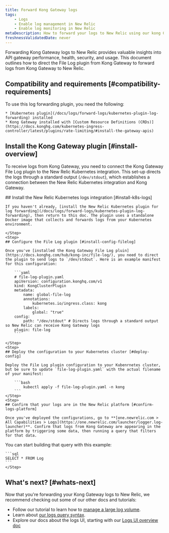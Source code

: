 ```yaml
---
title: Forward Kong Gateway logs
tags:
    - Logs
    - Enable log management in New Relic
    - Enable log monitoring in New Relic
metaDescription: How to forward your logs to New Relic using our kong Gateway file log plugin, so you can use enhanced log management capabilities.
freshnessValidatedDate: never
---
```


Forwarding Kong Gateway logs to New Relic provides valuable insights into API gateway performance, health, security, and usage. This document outlines how to direct the File Log plugin from Kong Gateway to forward logs from Kong Gateway to New Relic.

## Compatibility and requirements [#compatibility-requirements]

To use this log forwarding plugin, you need the following:

    * [Kubernetes plugin](/docs/logs/forward-logs/kubernetes-plugin-log-forwarding) installed 
    * Kong Gateway installed with [Custom Resource Definitions (CRDs)](https://docs.konghq.com/kubernetes-ingress-controller/latest/plugins/rate-limiting/#install-the-gateway-apis)

## Install the Kong Gateway plugin [#install-overview]

To receive logs from Kong Gateway, you need to connect the Kong Gateway File Log plugin to the New Relic Kubernetes integration. This set-up directs the logs through a standard output (`/dev/stdout`), which establishes a connection between the New Relic Kubernetes integration and Kong Gateway.

<Steps>
    <Step>
    ## Install the New Relic Kubernetes logs integration [#install-k8s-logs]

    If you haven't already, [install the New Relic Kubernetes plugin for log forwarding](/docs/logs/forward-logs/kubernetes-plugin-log-forwarding), then return to this doc. The plugin uses a standalone Docker image that collects and forwards logs from your Kubernetes environment. 

    </Step>
    <Step>
    ## Configure the File Log plugin [#install-config-filelog]

    Once you've [installed the Kong Gateway File Log pluin](https://docs.konghq.com/hub/kong-inc/file-log/), you need to direct the plugin to send logs to `/dev/stdout`. Here is an example manifest for this configuration:

        ```yaml
        # file-log-plugin.yaml
        apiVersion: configuration.konghq.com/v1
        kind: KongClusterPlugin
        metadata:
            name: global-file-log
            annotations:
                kubernetes.io/ingress.class: kong
            labels:
                global: "true"
        config:
            path: "/dev/stdout" # Directs logs through a standard output so New Relic can receive Kong Gateway logs
        plugin: file-log
        ```

    </Step>
    <Step>
    ## Deploy the configuration to your Kubernetes cluster [#deploy-config]

    Deploy the File Log plugin configuration to your Kubenrnetes cluster, but be sure to update `file-log-plugin.yaml` with the actual filename of your manifest:

        ```bash
            kubectl apply -f file-log-plugin.yaml -n kong
        ```
    </Step>
    <Step>
    ## Confirm that your logs are in the New Relic platform [#confirm-logs-platform]

    Once you've deployed the configurations, go to **[one.newrelic.com > All Capabilities > Logs](https://one.newrelic.com/launcher/logger.log-launcher)**. Confirm that logs from Kong Gateway are appearing in the platform by triggering some data, then running a query that filters for that data.
    
 You can start building that query with this example:

    ```sql
    SELECT * FROM Log
    ```
    </Step>
</Steps>

## What's next? [#whats-next]

Now that you're forwarding your Kong Gateway logs to New Relic, we recommend checking out some of our other docs and tutorials:

* Follow our tutorial to learn how to [manage a large log volume](/docs/tutorial-manage-large-log-volume/get-started-managing-large-logs). 
* Learn about [our logs query syntax](/docs/logs/ui-data/query-syntax-logs).
* Explore our docs about the logs UI, starting with our [Logs UI overview doc](/docs/logs/ui-data/use-logs-ui)


